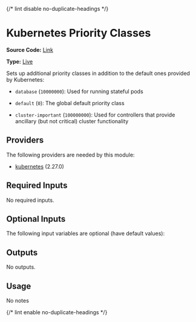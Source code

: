 {/* lint disable no-duplicate-headings */}

# Kubernetes Priority Classes

**Source Code:** [Link](https://github.com/Panfactum/stack/tree/__currentPanfactumVersion__/packages/infrastructure/kube_priority_classes)

**Type:** [Live](/docs/reference/infrastructure-modules/overview)

Sets up additional priority classes in addition to the default ones provided
by Kubernetes:

* `database` (`10000000`): Used for running stateful pods

* `default` (`0`): The global default priority class

* `cluster-important` (`100000000`): Used for controllers that provide ancillary
  (but not critical) cluster functionality

## Providers

The following providers are needed by this module:

* [kubernetes](https://registry.terraform.io/providers/hashicorp/kubernetes/2.27.0/docs) (2.27.0)

## Required Inputs

No required inputs.

## Optional Inputs

The following input variables are optional (have default values):

## Outputs

No outputs.

## Usage

No notes

{/* lint enable no-duplicate-headings */}
